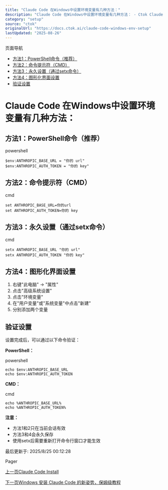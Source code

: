 ```yaml
---
title: "Claude Code 在Windows中设置环境变量有几种方法："
description: "Claude Code 在Windows中设置环境变量有几种方法： - Ctok Claude Code 安装配置指南"
category: "setup"
source: "ctok"
originalUrl: "https://docs.ctok.ai/claude-code-windows-env-setup"
lastUpdated: "2025-08-26"
---
```


页面导航

*   [方法1：PowerShell命令（推荐）](#方法1-powershell命令-推荐 "方法1：PowerShell命令（推荐）")
*   [方法2：命令提示符（CMD）](#方法2-命令提示符-cmd "方法2：命令提示符（CMD）")
*   [方法3：永久设置（通过setx命令）](#方法3-永久设置-通过setx命令 "方法3：永久设置（通过setx命令）")
*   [方法4：图形化界面设置](#方法4-图形化界面设置 "方法4：图形化界面设置")
*   [验证设置](#验证设置 "验证设置")

# Claude Code 在Windows中设置环境变量有几种方法： [​](#claude-code-在windows中设置环境变量有几种方法)

## 方法1：PowerShell命令（推荐） [​](#方法1-powershell命令-推荐)

powershell

```
$env:ANTHROPIC_BASE_URL = "你的 url"
$env:ANTHROPIC_AUTH_TOKEN = "你的 key"
```

## 方法2：命令提示符（CMD） [​](#方法2-命令提示符-cmd)

cmd

```
set ANTHROPIC_BASE_URL=你的url
set ANTHROPIC_AUTH_TOKEN=你的 key
```

## 方法3：永久设置（通过setx命令） [​](#方法3-永久设置-通过setx命令)

cmd

```
setx ANTHROPIC_BASE_URL "你的 url"
setx ANTHROPIC_AUTH_TOKEN "你的 key"
```

## 方法4：图形化界面设置 [​](#方法4-图形化界面设置)

1.  右键"此电脑" → "属性"
2.  点击"高级系统设置"
3.  点击"环境变量"
4.  在"用户变量"或"系统变量"中点击"新建"
5.  分别添加两个变量

## 验证设置 [​](#验证设置)

设置完成后，可以通过以下命令验证：

**PowerShell：**

powershell

```
echo $env:ANTHROPIC_BASE_URL
echo $env:ANTHROPIC_AUTH_TOKEN
```

**CMD：**

cmd

```
echo %ANTHROPIC_BASE_URL%
echo %ANTHROPIC_AUTH_TOKEN%
```

**注意：**

*   方法1和2只在当前会话有效
*   方法3和4会永久保存
*   使用setx后需要重新打开命令行窗口才能生效

最后更新于: 2025/8/25 00:12:28

Pager

[上一页Claude Code Install](/claude-code-setup-ctok)

[下一页Windows 安装 Claude Code 的新姿势，保姆级教程](/windows-claude-code-installation-guide)